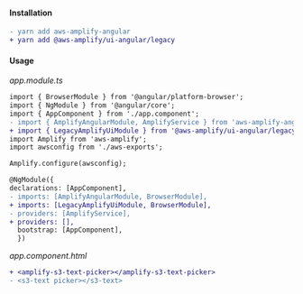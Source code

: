 #### Installation

```diff
- yarn add aws-amplify-angular
+ yarn add @aws-amplify/ui-angular/legacy
```

#### Usage

_app.module.ts_

```diff
import { BrowserModule } from '@angular/platform-browser';
import { NgModule } from '@angular/core';
import { AppComponent } from './app.component';
- import { AmplifyAngularModule, AmplifyService } from 'aws-amplify-angular';
+ import { LegacyAmplifyUiModule } from '@aws-amplify/ui-angular/legacy';
import Amplify from 'aws-amplify';
import awsconfig from './aws-exports';

Amplify.configure(awsconfig);

@NgModule({
declarations: [AppComponent],
- imports: [AmplifyAngularModule, BrowserModule],
+ imports: [LegacyAmplifyUiModule, BrowserModule],
- providers: [AmplifyService],
+ providers: [],
  bootstrap: [AppComponent],
  })
```

_app.component.html_

```diff
+ <amplify-s3-text-picker></amplify-s3-text-picker>
- <s3-text picker></s3-text>
```

